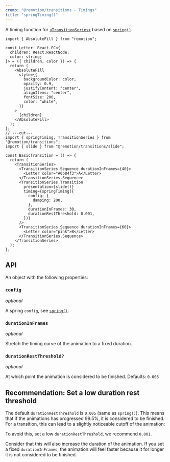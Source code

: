 ```yaml
---
crumb: "@remotion/transitions - Timings"
title: "springTiming()"
---
```


A timing function for [`<TransitionSeries>`](/docs/transitions/transitionseries) based on [`spring()`](/docs/spring).

```tsx twoslash title="SlideTransition.tsx"
import { AbsoluteFill } from "remotion";

const Letter: React.FC<{
  children: React.ReactNode;
  color: string;
}> = ({ children, color }) => {
  return (
    <AbsoluteFill
      style={{
        backgroundColor: color,
        opacity: 0.9,
        justifyContent: "center",
        alignItems: "center",
        fontSize: 200,
        color: "white",
      }}
    >
      {children}
    </AbsoluteFill>
  );
};
// ---cut---
import { springTiming, TransitionSeries } from "@remotion/transitions";
import { slide } from "@remotion/transitions/slide";

const BasicTransition = () => {
  return (
    <TransitionSeries>
      <TransitionSeries.Sequence durationInFrames={40}>
        <Letter color="#0b84f3">A</Letter>
      </TransitionSeries.Sequence>
      <TransitionSeries.Transition
        presentation={slide()}
        timing={springTiming({
          config: {
            damping: 200,
          },
          durationInFrames: 30,
          durationRestThreshold: 0.001,
        })}
      />
      <TransitionSeries.Sequence durationInFrames={60}>
        <Letter color="pink">B</Letter>
      </TransitionSeries.Sequence>
    </TransitionSeries>
  );
};
```

## API

An object with the following properties:

### `config`

_optional_

A spring `config`, see [`spring()`](/docs/spring).

### `durationInFrames`

_optional_

Stretch the timing curve of the animation to a fixed duration.

### `durationRestThreshold?`

_optional_

At which point the animation is considered to be finished. Defaults: `0.005`

## Recommendation: Set a low duration rest threshold

The default `durationRestThreshold` is `0.005` (same as `spring()`). This means that if the animations has progressed 99.5%, it is considered to be finished.  
For a transition, this can lead to a slightly noticeable cutoff of the animation:

<Demo type="slide-long-duration-rest" />

To avoid this, set a low `durationRestThreshold`, we recommend `0.001`.

Consider that this will also increase the duration of the animation.
If you set a fixed `durationInFrames`, the animation will feel faster because it for longer it is not considered to be finished.
